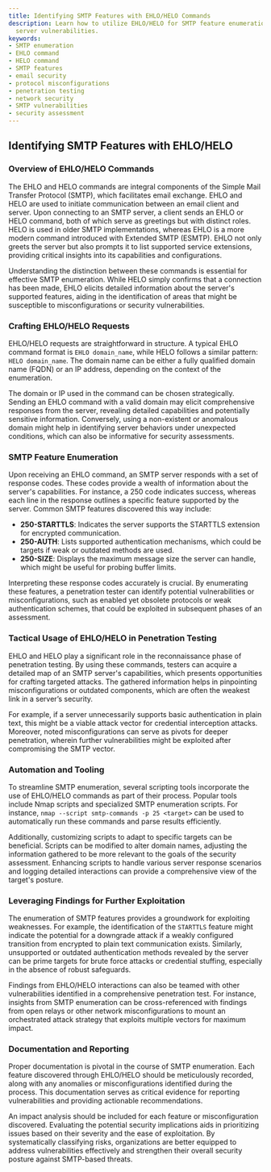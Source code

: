 ```yaml
---
title: Identifying SMTP Features with EHLO/HELO Commands
description: Learn how to utilize EHLO/HELO for SMTP feature enumeration and identify
  server vulnerabilities.
keywords:
- SMTP enumeration
- EHLO command
- HELO command
- SMTP features
- email security
- protocol misconfigurations
- penetration testing
- network security
- SMTP vulnerabilities
- security assessment
---
```


## Identifying SMTP Features with EHLO/HELO

### Overview of EHLO/HELO Commands

The EHLO and HELO commands are integral components of the Simple Mail Transfer Protocol (SMTP), which facilitates email exchange. EHLO and HELO are used to initiate communication between an email client and server. Upon connecting to an SMTP server, a client sends an EHLO or HELO command, both of which serve as greetings but with distinct roles. HELO is used in older SMTP implementations, whereas EHLO is a more modern command introduced with Extended SMTP (ESMTP). EHLO not only greets the server but also prompts it to list supported service extensions, providing critical insights into its capabilities and configurations.

Understanding the distinction between these commands is essential for effective SMTP enumeration. While HELO simply confirms that a connection has been made, EHLO elicits detailed information about the server's supported features, aiding in the identification of areas that might be susceptible to misconfigurations or security vulnerabilities.

### Crafting EHLO/HELO Requests

EHLO/HELO requests are straightforward in structure. A typical EHLO command format is `EHLO domain_name`, while HELO follows a similar pattern: `HELO domain_name`. The domain name can be either a fully qualified domain name (FQDN) or an IP address, depending on the context of the enumeration.

The domain or IP used in the command can be chosen strategically. Sending an EHLO command with a valid domain may elicit comprehensive responses from the server, revealing detailed capabilities and potentially sensitive information. Conversely, using a non-existent or anomalous domain might help in identifying server behaviors under unexpected conditions, which can also be informative for security assessments.

### SMTP Feature Enumeration

Upon receiving an EHLO command, an SMTP server responds with a set of response codes. These codes provide a wealth of information about the server's capabilities. For instance, a 250 code indicates success, whereas each line in the response outlines a specific feature supported by the server. Common SMTP features discovered this way include:

- **250-STARTTLS**: Indicates the server supports the STARTTLS extension for encrypted communication.
- **250-AUTH**: Lists supported authentication mechanisms, which could be targets if weak or outdated methods are used.
- **250-SIZE**: Displays the maximum message size the server can handle, which might be useful for probing buffer limits.

Interpreting these response codes accurately is crucial. By enumerating these features, a penetration tester can identify potential vulnerabilities or misconfigurations, such as enabled yet obsolete protocols or weak authentication schemes, that could be exploited in subsequent phases of an assessment.

### Tactical Usage of EHLO/HELO in Penetration Testing

EHLO and HELO play a significant role in the reconnaissance phase of penetration testing. By using these commands, testers can acquire a detailed map of an SMTP server's capabilities, which presents opportunities for crafting targeted attacks. The gathered information helps in pinpointing misconfigurations or outdated components, which are often the weakest link in a server’s security.

For example, if a server unnecessarily supports basic authentication in plain text, this might be a viable attack vector for credential interception attacks. Moreover, noted misconfigurations can serve as pivots for deeper penetration, wherein further vulnerabilities might be exploited after compromising the SMTP vector.

### Automation and Tooling

To streamline SMTP enumeration, several scripting tools incorporate the use of EHLO/HELO commands as part of their process. Popular tools include Nmap scripts and specialized SMTP enumeration scripts. For instance, `nmap --script smtp-commands -p 25 <target>` can be used to automatically run these commands and parse results efficiently.

Additionally, customizing scripts to adapt to specific targets can be beneficial. Scripts can be modified to alter domain names, adjusting the information gathered to be more relevant to the goals of the security assessment. Enhancing scripts to handle various server response scenarios and logging detailed interactions can provide a comprehensive view of the target's posture.

### Leveraging Findings for Further Exploitation

The enumeration of SMTP features provides a groundwork for exploiting weaknesses. For example, the identification of the `STARTTLS` feature might indicate the potential for a downgrade attack if a weakly configured transition from encrypted to plain text communication exists. Similarly, unsupported or outdated authentication methods revealed by the server can be prime targets for brute force attacks or credential stuffing, especially in the absence of robust safeguards.

Findings from EHLO/HELO interactions can also be teamed with other vulnerabilities identified in a comprehensive penetration test. For instance, insights from SMTP enumeration can be cross-referenced with findings from open relays or other network misconfigurations to mount an orchestrated attack strategy that exploits multiple vectors for maximum impact.

### Documentation and Reporting

Proper documentation is pivotal in the course of SMTP enumeration. Each feature discovered through EHLO/HELO should be meticulously recorded, along with any anomalies or misconfigurations identified during the process. This documentation serves as critical evidence for reporting vulnerabilities and providing actionable recommendations.

An impact analysis should be included for each feature or misconfiguration discovered. Evaluating the potential security implications aids in prioritizing issues based on their severity and the ease of exploitation. By systematically classifying risks, organizations are better equipped to address vulnerabilities effectively and strengthen their overall security posture against SMTP-based threats.